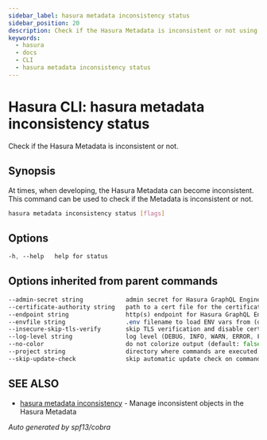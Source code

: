 ```yaml
---
sidebar_label: hasura metadata inconsistency status
sidebar_position: 20
description: Check if the Hasura Metadata is inconsistent or not using the Hasura CLI
keywords:
  - hasura
  - docs
  - CLI
  - hasura metadata inconsistency status
---
```


# Hasura CLI: hasura metadata inconsistency status

Check if the Hasura Metadata is inconsistent or not.

## Synopsis

At times, when developing, the Hasura Metadata can become inconsistent. This command can be used to check if the Metadata is inconsistent or not.

```bash
hasura metadata inconsistency status [flags]
```

## Options

```sass
-h, --help   help for status
```

## Options inherited from parent commands

```sass
--admin-secret string            admin secret for Hasura GraphQL Engine (env "HASURA_GRAPHQL_ADMIN_SECRET")
--certificate-authority string   path to a cert file for the certificate authority (env "HASURA_GRAPHQL_CERTIFICATE_AUTHORITY")
--endpoint string                http(s) endpoint for Hasura GraphQL Engine (env "HASURA_GRAPHQL_ENDPOINT")
--envfile string                 .env filename to load ENV vars from (default ".env")
--insecure-skip-tls-verify       skip TLS verification and disable cert checking (default: false) (env "HASURA_GRAPHQL_INSECURE_SKIP_TLS_VERIFY")
--log-level string               log level (DEBUG, INFO, WARN, ERROR, FATAL) (default "INFO")
--no-color                       do not colorize output (default: false)
--project string                 directory where commands are executed (default: current dir)
--skip-update-check              skip automatic update check on command execution
```

## SEE ALSO

- [hasura metadata inconsistency](/hasura-cli/commands/hasura_metadata_inconsistency.mdx) - Manage inconsistent objects in the Hasura Metadata

_Auto generated by spf13/cobra_
